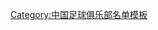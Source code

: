 {{Football squad with logo
 | name      = 2010年重庆力帆名单
 | bgcolor   = #D7000F
 | textcolor = #FFFAF7
 | teamname  = 重庆力帆
 | seasontitle=[[2010年中国足球超级联赛|<span style="color: #FFFAF7;">2010年</span>]][[中国足球超级联赛|<span style="color: #FFFAF7;">中超联赛</span>]]第15名
 | teamlogo  = 
 | p1=[[杨望]]
 | p2=[[夏金]]
 | p3=[[赵和靖]]
 | p4=[[李毅男]]
 | p5=[[李思源]]
 | p6=[[王锴]]
 | p7=[[吴庆]]
 | p8=[[范冬青]]
 | p9=[[久基奇]]
 | p10=[[何塞·杜尔特|何塞]]
 | p11=[[安德鲁]]
 | p12=[[周恒 (足球运动员)|周恒]]
 | p13=[[王维成]]
 | p14=[[黄希扬]]
 | p15=[[张礼]]
 | p16=[[陈庆江]]
 | p17=[[甘锐]]
 | p18=[[胡伟 (足球运动员)|胡伟]]
 | p19=[[梁斌]]
 | p20=[[许有志]]
 | p21=[[刘骁峰]]
 | p22=[[余勇喆]]
 | p23=[[罗毅 (足球运动员)|罗毅]]
 | p24=[[陈春龙]]
 | p25=[[和正元]]
 | p26=[[白子健]]
 | p27=[[刘家林]]
 | p28=[[张健 (足球运动员)|张健]]
 | p29=[[吴鹏 (足球运动员)|吴鹏]]
 | p30=[[孙启斌|韩茜]]
 | p31=[[杜文翔]]
 | p32=[[何苏洋]]
 | p33=[[刘桢炜]]
 | p34=[[刘中意]]
 | p35=[[李湘彬]]
 | p36=[[徐小波]]
 | p37=[[田旭]]
 | p38=[[赵堃]]
 | p39=[[赵世权]]
 | p40=[[多乌达]]
 | manager=[[李树斌]](1-13輪)、[[魏新]](代理)
}}
<noinclude>
{{DEFAULTSORT:Chongqing Lifan F.C. Squad 2010}}
[[Category:中国足球俱乐部名单模板]]
</noinclude>